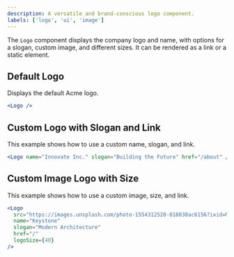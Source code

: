 ```yaml
---
description: A versatile and brand-conscious logo component.
labels: ['logo', 'ui', 'image']
---
```


The `Logo` component displays the company logo and name, with options for a slogan, custom image, and different sizes.
It can be rendered as a link or a static element.

## Default Logo

Displays the default Acme logo.

```jsx
<Logo />
```

## Custom Logo with Slogan and Link
This example shows how to use a custom name, slogan, and link.
```jsx
<Logo name="Innovate Inc." slogan="Building the Future" href="/about" />
```

## Custom Image Logo with Size
This example shows how to use a custom image, size, and link.
```jsx
<Logo
  src="https://images.unsplash.com/photo-1554312520-818038ac6156?ixid=M3w3MDc2NDF8MHwxfHNlYXJjaHw2fHxhYnN0cmFjdCUyMGNvcnBvcmF0ZSUyMGRlc2lnbnxlbnwxfDJ8fGJsdWV8MTc1Nzg0Nzc1OHww&ixlib=rb-4.1.0"
  name="Keystone"
  slogan="Modern Architecture"
  href="/"
  logoSize={40}
/>